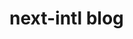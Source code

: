 
# next-intl blog

<div className="flex flex-col gap-4 py-8">
  <BlogPostLink
    href="/blog/nextjs-root-params"
    title="New in Next.js 15.X: rootParams"
    date="May XX, 2025"
    author="By Jan Amann"
  />
  <BlogPostLink
    href="/blog/next-intl-4-0"
    title="next-intl 4.0"
    date="Mar 12, 2025"
    author="By Jan Amann"
  />
  <BlogPostLink
    href="/blog/next-intl-3-22"
    title="next-intl 3.22: Incrementally moving forward"
    date="Oct 21, 2024"
    author="By Jan Amann"
  />
  <BlogPostLink
    href="/blog/date-formatting-nextjs"
    title="Reliable date formatting in Next.js"
    date="Sep 25, 2024"
    author="By Jan Amann"
  />
  <BlogPostLink
    href="/blog/next-intl-3-0"
    title="next-intl 3.0"
    date="Nov 14, 2023"
    author="By Jan Amann"
  />
  <BlogPostLink
    href="/blog/translations-outside-of-react-components"
    title="How (not) to use translations outside of React components"
    date="Apr 21, 2023"
    author="By Jan Amann"
  />
</div>

<StayUpdated />

